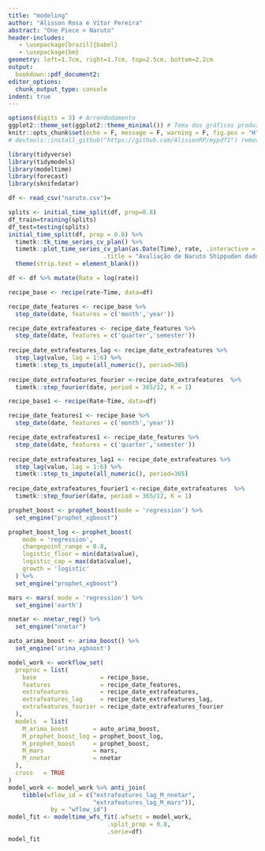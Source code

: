 ```yaml
---
title: "modeling"
author: "Alisson Rosa e Vítor Pereira"
abstract: "One Piece > Naruto"
header-includes:
   - \usepackage[brazil]{babel}
   - \usepackage{bm}
geometry: left=1.7cm, right=1.7cm, top=2.5cm, bottom=2.2cm
output:
  bookdown::pdf_document2:
editor_options:
  chunk_output_type: console
indent: true
---
```


```r
options(digits = 3) # Arrendodamento
ggplot2::theme_set(ggplot2::theme_minimal()) # Tema dos gráficos produzidos no ggplot2
knitr::opts_chunk$set(echo = F, message = F, warning = F, fig.pos = "H", fig.align = "center", fig.width = 7.8, fig.height = 3.7)
# devtools::install_github("https://github.com/AlissonRP/mypdf1") remova o `#`

library(tidyverse)
library(tidymodels)
library(modeltime)
library(forecast)
library(sknifedatar)
```

```r
df <- read_csv("naruto.csv")=
```

```r
splits <- initial_time_split(df, prop=0.8)
df_train=training(splits)
df_test=testing(splits)
initial_time_split(df, prop = 0.8) %>%
  timetk::tk_time_series_cv_plan() %>%
  timetk::plot_time_series_cv_plan(as.Date(Time), rate, .interactive = FALSE,
                           .title = "Avaliação de Naruto Shippuden dados de Treino / Teste") +
  theme(strip.text = element_blank())
```

```r
df <- df %>% mutate(Rate = log(rate))

recipe_base <- recipe(rate~Time, data=df)

recipe_date_features <- recipe_base %>% 
  step_date(date, features = c('month','year'))

recipe_date_extrafeatures <- recipe_date_features %>% 
  step_date(date, features = c('quarter','semester'))
       
recipe_date_extrafeatures_lag <- recipe_date_extrafeatures %>% 
  step_lag(value, lag = 1:6) %>% 
  timetk::step_ts_impute(all_numeric(), period=365)
  
recipe_date_extrafeatures_fourier <-recipe_date_extrafeatures  %>% 
  timetk::step_fourier(date, period = 365/12, K = 1)

recipe_base1 <- recipe(Rate~Time, data=df)

recipe_date_features1 <- recipe_base %>% 
  step_date(date, features = c('month','year'))

recipe_date_extrafeatures1 <- recipe_date_features %>% 
  step_date(date, features = c('quarter','semester'))
       
recipe_date_extrafeatures_lag1 <- recipe_date_extrafeatures %>% 
  step_lag(value, lag = 1:6) %>% 
  timetk::step_ts_impute(all_numeric(), period=365)
  
recipe_date_extrafeatures_fourier1 <-recipe_date_extrafeatures  %>% 
  timetk::step_fourier(date, period = 365/12, K = 1)
```

```r
prophet_boost <- prophet_boost(mode = 'regression') %>% 
  set_engine("prophet_xgboost")

prophet_boost_log <- prophet_boost(
    mode = 'regression',
    changepoint_range = 0.8,
    logistic_floor = min(data$value),
    logistic_cap = max(data$value),
    growth = 'logistic'
  ) %>%
  set_engine("prophet_xgboost")

mars <- mars( mode = 'regression') %>% 
  set_engine('earth')

nnetar <- nnetar_reg() %>% 
  set_engine("nnetar")

auto_arima_boost <- arima_boost() %>% 
  set_engine('arima_xgboost')
```

```r
model_work <- workflow_set(
  preproc = list(
    base                  = recipe_base,
    features              = recipe_date_features, 
    extrafeatures         = recipe_date_extrafeatures,
    extrafeatures_lag     = recipe_date_extrafeatures_lag,
    extrafeatures_fourier = recipe_date_extrafeatures_fourier
  ),
  models  = list(
    M_arima_boost       = auto_arima_boost,
    M_prophet_boost_log = prophet_boost_log, 
    M_prophet_boost     = prophet_boost,
    M_mars              = mars,
    M_nnetar            = nnetar
  ),
  cross   = TRUE
)
model_work <- model_work %>% anti_join(
    tibble(wflow_id = c("extrafeatures_lag_M_nnetar", 
                        "extrafeatures_lag_M_mars")), 
            by = "wflow_id")
model_fit <- modeltime_wfs_fit(.wfsets = model_work, 
                            .split_prop = 0.8, 
                            .serie=df)
model_fit
```

